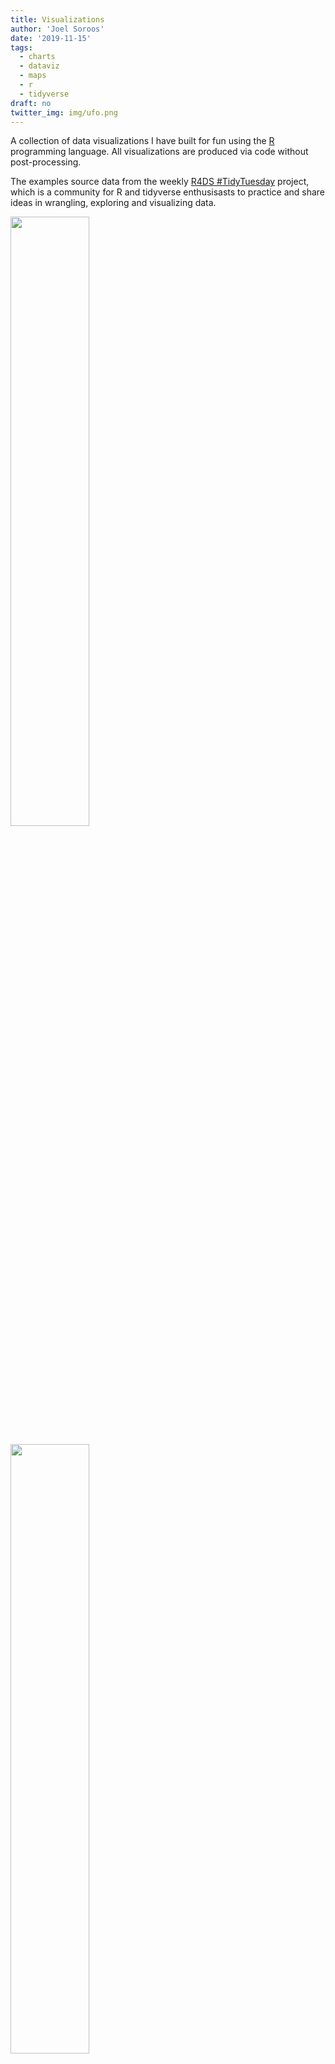 ```yaml
---
title: Visualizations
author: 'Joel Soroos'
date: '2019-11-15'
tags:
  - charts
  - dataviz
  - maps
  - r
  - tidyverse
draft: no
twitter_img: img/ufo.png
---
```


A collection of data visualizations I have built for fun using the [R](https://www.r-project.org/about.html) programming language. All visualizations are produced via code without post-processing.
<br/>

The examples source data from the weekly [R4DS #TidyTuesday](https://github.com/rfordatascience/tidytuesday) project, which is a community for R and tidyverse enthusisasts to practice and share ideas in wrangling, exploring and visualizing data.


<img src="/img/franchise.png" style="height: 50%; width: 50%; object-fit: contain" onclick="window.open('https://soroosj.netlify.com/img/franchise.png', 'blank');"/>

<img src="/img/ufo.png" style="height: 50%; width: 50%; object-fit: contain" onclick="window.open('https://soroosj.netlify.com/img/ufo.png', 'blank');"/>

<img src="/img/song_attributes.png" style="height: 50%; width: 50%; object-fit: contain" onclick="window.open('https://soroosj.netlify.com/img/song_attributes.png', 'blank');"/>

<img src="/img/moore.png" style="height: 50%; width: 50%; object-fit: contain" onclick="window.open('https://soroosj.netlify.com/img/moore.png', 'blank');"/>

<img src="/img/coffee.png" style="height: 50%; width: 50%; object-fit: contain" onclick="window.open('https://soroosj.netlify.com/img/coffee.png', 'blank');"/>

<img src="/img/world cup.png" style="height: 50%; width: 50%; object-fit: contain" onclick="window.open('https://soroosj.netlify.com/img/world cup.png', 'blank');"/>

<img src="/img/cars.png" style="height: 50%; width: 50%; object-fit: contain" onclick="window.open('https://soroosj.netlify.com/img/cars.png', 'blank');"/>

<img src="/img/waste.png" style="height: 50%; width: 50%; object-fit: contain" onclick="window.open('https://soroosj.netlify.com/img/waste.png', 'blank');"/>

<img src="/img/squirrels.png" style="height: 50%; width: 50%; object-fit: contain" onclick="window.open('https://soroosj.netlify.com/img/squirrels.png', 'blank');"/>

<img src="/img/astronaut.png" style="height: 50%; width: 50%; object-fit: contain" onclick="window.open('https://soroosj.netlify.com/img/astronaut.png', 'blank');"/>

<img src="/img/emperors.png" style="height: 50%; width: 50%; object-fit: contain" onclick="window.open('https://soroosj.netlify.com/img/emperors.png', 'blank');"/>

<img src="/img/trains.png" style="height: 50%; width: 50%; object-fit: contain" onclick="window.open('https://soroosj.netlify.com/img/trains.png', 'blank');"/>

<img src="/img/commute.png" style="height: 50%; width: 50%; object-fit: contain" onclick="window.open('https://soroosj.netlify.com/img/commute.png', 'blank');"/>

<img src="/img/wine.png" style="height: 50%; width: 50%; object-fit: contain" onclick="window.open('https://soroosj.netlify.com/img/wine.png', 'blank');"/>

<img src="/img/dogs.png" style="height: 50%; width: 50%; object-fit: contain" onclick="window.open('https://soroosj.netlify.com/img/dogs.png', 'blank');"/>

<img src="/img/tour.gif" style="height: 40%; width: 40%; object-fit: contain" onclick="window.open('https://soroosj.netlify.com/img/tour.gif', 'blank');"/>

<img src="/img/parks.png" style="height: 50%; width: 50%; object-fit: contain" onclick="window.open('https://soroosj.netlify.com/img/parks.png', 'blank');"/>

<img src="/img/explosions.gif" style="height: 50%; width: 50%; object-fit: contain" onclick="window.open('https://soroosj.netlify.com/img/explosions.gif', 'blank');"/>

<img src="/img/tickets.png" style="height: 50%; width: 50%; object-fit: contain" onclick="window.open('https://soroosj.netlify.com/img/tickets.png', 'blank');"/>


